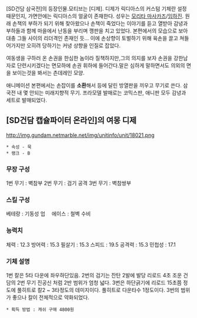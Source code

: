 [SD건담 삼국전]의 등장인물.모티브는 [디제]. 디제가 릭디아스의 커스텀 기체란 설정때문인지, 가면안에는 릭디아스의 얼굴이 존재한다. 성우는 [[모리타 마사카즈]]/[[임하진]].
원래 손책의 부하가 되기 위해 찾아왔으나 손책이 죽었다는 이야기를 듣고 열받아 감녕과 부하들과 함께 마을에서 난동을 부리며 깽판을 치고 있었다. 본편에서의 모습으로 보아 대충 그들 사이의 리더격인 존재인 듯... 이에 손상향이 토벌하기 위해 육손을 끌고 쳐들어가지만 오히려 당하기는 커녕 상향을 인질로 잡았다.

여동생을 구하러 온 손권을 한심한 놈이라 질책하지만,그의 의지를 보자 손권을 강한남자로 단련시키겠다는 면모하에 손권 휘하에 들어간다.말은 심하게 말하면서도 의외의 면을 보이는것을 봐서는 츤데레인 모양.

애니메이션 본편에서는 손잡이를 '''소환'''해서 등에 달린 방열판을 끼우고 무기로 쓴다. 삼국전 내 몇 안되는 미래지향적 무기. 프라모델 발매로는 코믹스판, 애니판 모두 감녕과 세트로 발매되었다.

== [SD건담 캡슐파이터 온라인]의 여몽 디제 ==
http://img.gundam.netmarble.net/img/unitinfo/unit/18021.png

 * 속성 - 묵
 * 랭크 - B

=== 무장 구성 ===
1번 무기 : 벽참부
2번 무기 : 검기 공격
3번 무기 : 벽참쌍부

=== 스킬 구성 ===
베테랑 : 기동성 업　
에이스 : 철벽 수비

=== 능력치 ===
체력 : 12.3
방어력 : 15.3
필살기 : 15.3
스피드 : 19.5
공격력 : 15.3
민첩성 : 17.1

=== 기체 설명 ===
1번 칼은 5타 다운에 좌우하단있음. 2번의 검기는 잔탄 2발에 발당 리로드 4초 조운 건담의 2번 무기 진공신 처럼 2반 범위가 엄청 넓다. 3번은 하단긁기에 리로드 15초쯤 정도에 풀히트로 칼2 ~ 3타정도의 데미지이다. 풀히트로 다운타수 1정도이다. 3번의 범위가 좋으나 칼이 전체적으로 약화되었다.

 * 획득 방법 : 캐쉬 구매 4800원
